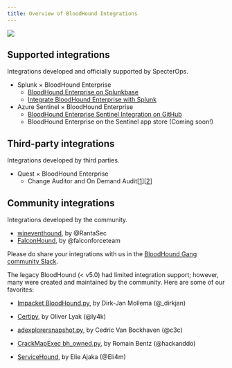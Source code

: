 ---
title: Overview of BloodHound Integrations
---

<Frame>
  <img src="/assets/18246479746331.png"/>
</Frame>

## Supported integrations

Integrations developed and officially supported by SpecterOps.

- Splunk × BloodHound Enterprise
   - [BloodHound Enterprise on Splunkbase](https://splunkbase.splunk.com/app/6609)
   - [Integrate BloodHound Enterprise with Splunk](/hc/en-us/articles/Integrate-BloodHound-Enterprise-with-Splunk)
- Azure Sentinel × BloodHound Enterprise
   - [BloodHound Enterprise Sentinel Integration on GitHub](https://github.com/Azure/Azure-Sentinel/tree/master/Solutions/BloodHound%20Enterprise)
   - BloodHound Enterprise on the Sentinel app store (Coming soon!)

## Third-party integrations

Integrations developed by third parties.

- Quest × BloodHound Enterprise
   - Change Auditor and On Demand Audit[[1](https://www.quest.com/video/on-demand-audit-now-supports-bloodhound-enterprise/)][[2](https://www.quest.com/video/secure-active-directory-with-bloodhound-enterprise-on-demand-audit/)]

## Community integrations

Integrations developed by the community.

- [wineventhound](https://medium.com/@RantaSec/bloodhound-for-blue-teams-windows-event-id-4624-a259c76ee09e), by @RantaSec
- [FalconHound](https://github.com/FalconForceTeam/FalconHound), by @falconforceteam

Please do share your integrations with us in the [BloodHound Gang community Slack](/hc/en-us/articles/Getting-Help-and-the-BloodHound-community).

The legacy BloodHound (< v5.0) had limited integration support; however, many were created and maintained by the community. Here are some of our favorites:

- [Impacket BloodHound.py](https://github.com/dirkjanm/BloodHound.py), by Dirk-Jan Mollema (@_dirkjan)

- [Certipy](https://github.com/ly4k/Certipy), by Oliver Lyak (@ly4k)

- [adexplorersnapshot.py](https://github.com/c3c/ADExplorerSnapshot.py), by Cedric Van Bockhaven (@c3c)

- [CrackMapExec bh_owned.py](https://github.com/byt3bl33d3r/CrackMapExec), by Romain Bentz (@hackanddo)

- [ServiceHound](https://github.com/Eli4m/ServiceHound), by Elie Ajaka (@Eli4m)
